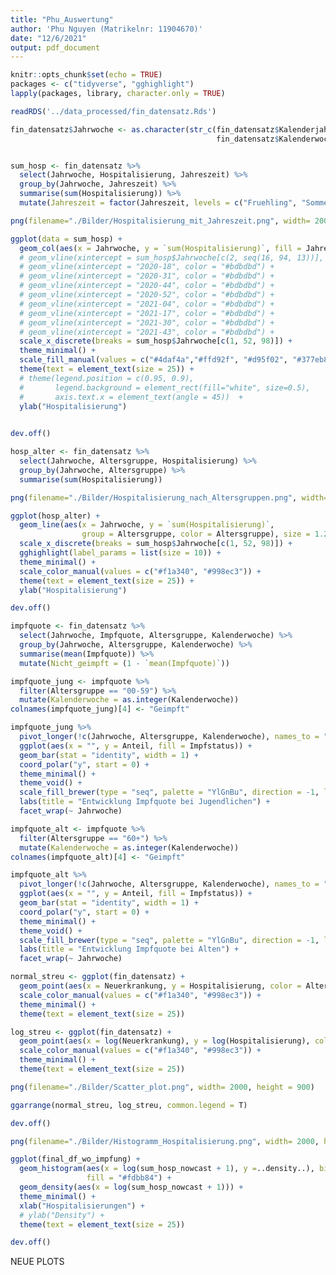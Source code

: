 ```yaml
---
title: "Phu_Auswertung"
author: 'Phu Nguyen (Matrikelnr: 11904670)'
date: "12/6/2021"
output: pdf_document
---
```


```r
knitr::opts_chunk$set(echo = TRUE)
packages <- c("tidyverse", "gghighlight")
lapply(packages, library, character.only = TRUE)
```


```r
readRDS('../data_processed/fin_datensatz.Rds')

fin_datensatz$Jahrwoche <- as.character(str_c(fin_datensatz$Kalenderjahr, 
                                              fin_datensatz$Kalenderwoche, sep = " - "))


sum_hosp <- fin_datensatz %>%
  select(Jahrwoche, Hospitalisierung, Jahreszeit) %>%
  group_by(Jahrwoche, Jahreszeit) %>%
  summarise(sum(Hospitalisierung)) %>%
  mutate(Jahreszeit = factor(Jahreszeit, levels = c("Fruehling", "Sommer", "Herbst", "Winter")))

png(filename="./Bilder/Hospitalisierung_mit_Jahreszeit.png", width= 2000, height = 900)

ggplot(data = sum_hosp) +
  geom_col(aes(x = Jahrwoche, y = `sum(Hospitalisierung)`, fill = Jahreszeit)) +
  # geom_vline(xintercept = sum_hosp$Jahrwoche[c(2, seq(16, 94, 13))], color = "#bdbdbd") +
  # geom_vline(xintercept = "2020-18", color = "#bdbdbd") +
  # geom_vline(xintercept = "2020-31", color = "#bdbdbd") +
  # geom_vline(xintercept = "2020-44", color = "#bdbdbd") +
  # geom_vline(xintercept = "2020-52", color = "#bdbdbd") +
  # geom_vline(xintercept = "2021-04", color = "#bdbdbd") +
  # geom_vline(xintercept = "2021-17", color = "#bdbdbd") +
  # geom_vline(xintercept = "2021-30", color = "#bdbdbd") +
  # geom_vline(xintercept = "2021-43", color = "#bdbdbd") +
  scale_x_discrete(breaks = sum_hosp$Jahrwoche[c(1, 52, 98)]) +
  theme_minimal() +
  scale_fill_manual(values = c("#4daf4a","#ffd92f", "#d95f02", "#377eb8")) +
  theme(text = element_text(size = 25)) +
  # theme(legend.position = c(0.95, 0.9),
  #       legend.background = element_rect(fill="white", size=0.5),
  #       axis.text.x = element_text(angle = 45))  +
  ylab("Hospitalisierung")
  

dev.off()
```


```r
hosp_alter <- fin_datensatz %>%
  select(Jahrwoche, Altersgruppe, Hospitalisierung) %>%
  group_by(Jahrwoche, Altersgruppe) %>%
  summarise(sum(Hospitalisierung))

png(filename="./Bilder/Hospitalisierung_nach_Altersgruppen.png", width= 2000, height = 900)

ggplot(hosp_alter) +
  geom_line(aes(x = Jahrwoche, y = `sum(Hospitalisierung)`, 
                group = Altersgruppe, color = Altersgruppe), size = 1.25) +
  scale_x_discrete(breaks = sum_hosp$Jahrwoche[c(1, 52, 98)]) +
  gghighlight(label_params = list(size = 10)) +
  theme_minimal() +
  scale_color_manual(values = c("#f1a340", "#998ec3")) +
  theme(text = element_text(size = 25)) +
  ylab("Hospitalisierung")

dev.off()
```

```r
impfquote <- fin_datensatz %>%
  select(Jahrwoche, Impfquote, Altersgruppe, Kalenderwoche) %>%
  group_by(Jahrwoche, Altersgruppe, Kalenderwoche) %>%
  summarise(mean(Impfquote)) %>%
  mutate(Nicht_geimpft = (1 - `mean(Impfquote)`))

impfquote_jung <- impfquote %>%
  filter(Altersgruppe == "00-59") %>%
  mutate(Kalenderwoche = as.integer(Kalenderwoche))
colnames(impfquote_jung)[4] <- "Geimpft"

impfquote_jung %>%
  pivot_longer(!c(Jahrwoche, Altersgruppe, Kalenderwoche), names_to = "Impfstatus", values_to = "Anteil") %>%
  ggplot(aes(x = "", y = Anteil, fill = Impfstatus)) +
  geom_bar(stat = "identity", width = 1) +
  coord_polar("y", start = 0) +
  theme_minimal() +
  theme_void() +
  scale_fill_brewer(type = "seq", palette = "YlGnBu", direction = -1, labels = c("Geimpft", "Nicht geimpft")) +
  labs(title = "Entwicklung Impfquote bei Jugendlichen") +
  facet_wrap(~ Jahrwoche)

impfquote_alt <- impfquote %>%
  filter(Altersgruppe == "60+") %>%
  mutate(Kalenderwoche = as.integer(Kalenderwoche))
colnames(impfquote_alt)[4] <- "Geimpft"

impfquote_alt %>%
  pivot_longer(!c(Jahrwoche, Altersgruppe, Kalenderwoche), names_to = "Impfstatus", values_to = "Anteil") %>%
  ggplot(aes(x = "", y = Anteil, fill = Impfstatus)) +
  geom_bar(stat = "identity", width = 1) +
  coord_polar("y", start = 0) +
  theme_minimal() +
  theme_void() +
  scale_fill_brewer(type = "seq", palette = "YlGnBu", direction = -1, labels = c("Geimpft", "Nicht geimpft")) +
  labs(title = "Entwicklung Impfquote bei Alten") +
  facet_wrap(~ Jahrwoche)
```

```r
normal_streu <- ggplot(fin_datensatz) +
  geom_point(aes(x = Neuerkrankung, y = Hospitalisierung, color = Altersgruppe), size = 3) +
  scale_color_manual(values = c("#f1a340", "#998ec3")) +
  theme_minimal() +
  theme(text = element_text(size = 25))

log_streu <- ggplot(fin_datensatz) +
  geom_point(aes(x = log(Neuerkrankung), y = log(Hospitalisierung), color = Altersgruppe), size = 3) +
  scale_color_manual(values = c("#f1a340", "#998ec3")) +
  theme_minimal() +
  theme(text = element_text(size = 25))

png(filename="./Bilder/Scatter_plot.png", width= 2000, height = 900)

ggarrange(normal_streu, log_streu, common.legend = T)

dev.off()
```

```r
png(filename="./Bilder/Histogramm_Hospitalisierung.png", width= 2000, height = 900)

ggplot(final_df_wo_impfung) +
  geom_histogram(aes(x = log(sum_hosp_nowcast + 1), y =..density..), bins = 40, color = "#e34a33", 
                 fill = "#fdbb84") +
  geom_density(aes(x = log(sum_hosp_nowcast + 1))) +
  theme_minimal() +
  xlab("Hospitalisierungen") +
  # ylab("Density") +
  theme(text = element_text(size = 25))

dev.off()
```

NEUE PLOTS

```r

```

